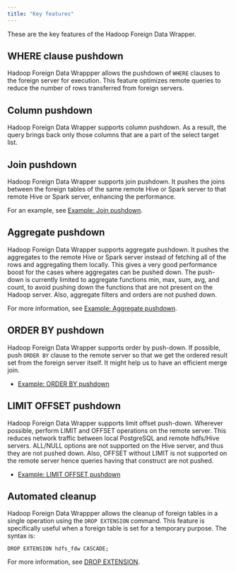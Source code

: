 ```yaml
---
title: "Key features"
---
```


These are the key features of the Hadoop Foreign Data Wrapper.

## WHERE clause pushdown

Hadoop Foreign Data Wrappper allows the pushdown of `WHERE` clauses to the foreign server for execution. This feature optimizes remote queries to reduce the number of rows transferred from foreign servers.

## Column pushdown

Hadoop Foreign Data Wrapper supports column pushdown. As a result, the query brings back only those columns that are a part of the select target list.

## Join pushdown

Hadoop Foreign Data Wrapper supports join pushdown. It pushes the joins between the foreign tables of the same remote Hive or Spark server to that remote Hive or Spark server, enhancing the performance.

For an example, see [Example: Join pushdown](10a_example_join_pushdown).

## Aggregate pushdown

Hadoop Foreign Data Wrapper supports aggregate pushdown. It pushes the aggregates to the remote Hive or Spark server instead of fetching all of the rows and aggregating them locally. This gives a very good performance boost for the cases where aggregates can be pushed down. The push-down is currently limited to aggregate functions min, max, sum, avg, and count, to avoid pushing down the functions that are not present on the Hadoop server. Also, aggregate filters and orders are not pushed down.

For more information, see [Example: Aggregate pushdown](10b_example_aggregate_pushdown).

## ORDER BY pushdown

Hadoop Foreign Data Wrapper supports order by push-down. If possible, push `ORDER BY` clause to the remote server so that we get the ordered result set from the foreign server itself. It might help us to have an efficient merge join. 

- [Example: ORDER BY pushdown](10c_example_order_by_push_down)

## LIMIT OFFSET pushdown

Hadoop Foreign Data Wrapper supports limit offset push-down. Wherever possible, perform LIMIT and OFFSET operations on the remote server. This reduces network traffic between local PostgreSQL and remote hdfs/Hive servers. ALL/NULL options are not supported on the Hive server, and thus they are not pushed down. Also, OFFSET without LIMIT is not supported on the remote server hence queries having that construct are not pushed.

- [Example: LIMIT OFFSET pushdown](10d_example_limit_offset_push_down)

## Automated cleanup

Hadoop Foreign Data Wrappper allows the cleanup of foreign tables in a single operation using the `DROP EXTENSION` command. This feature is specifically useful when a foreign table is set for a temporary purpose. The syntax is:

`DROP EXTENSION hdfs_fdw CASCADE;`

For more information, see [DROP EXTENSION](https://www.postgresql.org/docs/current/sql-dropextension.html).
